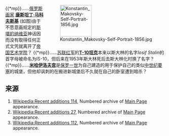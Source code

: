 <div style="float:right;margin-left:0.5em;">
[[Image:Konstantin_Makovsky-Self-Portrait-1856.jpg|100x100px]]
</div>
{{*mp}}……[[俄罗斯文化|俄罗斯画家]] '''[[康斯坦丁·马科夫斯基|康斯坦丁·马科夫斯基]]''' (如图)由于不愿意画规定的[[斯堪的纳维亚|斯堪的纳维亚]]神话因而没有取得任何正式文凭就离开了[[帝国艺术学院|帝国艺术学院]]？
{{*mp}}……[[苏联红军|苏联红军]]的'''[[T-10坦克|T-10坦克]]'''本来以斯大林的名字''Iosif Stalin''的首字母被命名为IS-10，但后来在1953年斯大林死后去斯大林化时换了名字？
{{*mp}}……'''[[米哈伊洛夫宫|米哈伊洛夫宫]]'''是[[保罗一世_(俄国)|保罗一世]]为自己建造的用于保护自己的类似[[中世纪|中世纪]][[要塞|要塞]]的城堡，但他却讽刺的在搬进新城堡后不久就在自己的卧室遭到暗杀？
{{Portal:俄罗斯/你知道吗/版面安排/脚注}}
<noinclude>
== 来源 ==
#[[Wikipedia:Recent_additions_114|Wikipedia:Recent additions 114]], Numbered archive of [[Main_Page|Main Page]] appearance.
#[[Wikipedia:Recent_additions_27|Wikipedia:Recent additions 27]], Numbered archive of [[Main_Page|Main Page]] appearance.
#[[Wikipedia:Recent_additions_112|Wikipedia:Recent additions 112]], Numbered archive of [[Main_Page|Main Page]] appearance.
</noinclude>